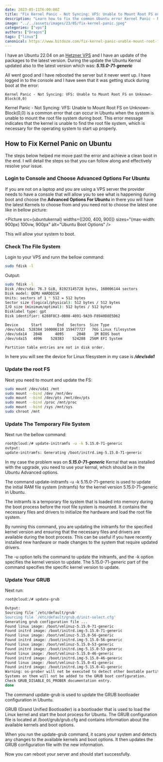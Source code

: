 ```yaml
---
date: 2023-05-11T6:00:00Z
title: "Fix Kernel Panic - Not Syncing: VFS: Unable to Mount Root FS on Unknown-Block(0,0)"
description: "Learn how to fix the common Ubuntu error Kernel Panic - Not Syncing: VFS: Unable to Mount Root FS on Unknown-Block(0,0) with our step-by-step guide."
image: "../../assets/images/23/05/fix-kernel-panic.jpeg"
categories: ["vps"]
authors: ["Dragos"]
tags: ["linux"]
canonical: https://www.bitdoze.com/fix-kernel-panic-unable-mount-root-fs/
---
```



I have an Ubuntu 22.04 on an [Hetzner VPS](https://go.bitdoze.com/hetzner) and I have an update of the packages to the latest version. During the update the Ubuntu Kernal updated also to the latest version which was: **_5.15.0-71-generic_**

All went good and I have rebooted the server but it never went up. I have logged in to the console and I have seen that it was getting stuck during boot at the error:

```
Kernel Panic - Not Syncing: VFS: Unable to Mount Root FS on Unknown-Block(0,0)
```

Kernel Panic - Not Syncing: VFS: Unable to Mount Root FS on Unknown-Block(0,0) is a common error that can occur in Ubuntu when the system is unable to mount the root file system during boot. This error message indicates that the kernel is unable to find the root file system, which is necessary for the operating system to start up properly.

## How to Fix Kernel Panic on Ubuntu

The steps below helped me move past the error and achieve a clean boot in the end. I will detail the steps so that you can follow along and effectively resolve your issue.

### Login to Console and Choose Advanced Options For Ubuntu

If you are not on a laptop and you are using a VPS server the provider needs to have a console that will allow you to see what is happening during boot and choose the **Advanced Options For Ubuntu** in there you will have the latest Kernels to choose from and you need not to choose the latest one like in bellow picture:

<Picture
  src={ubuntukernal}
  widths={[200, 400, 900]}
  sizes="(max-width: 900px) 100vw, 900px"
  alt="Ubuntu Boot Options"
/>

This will allow your system to boot.

### Check The File System

Login to your VPS and runn the bellow command:

```bash
sudo fdisk -l
```

Output:

```bash
sudo fdisk -l
Disk /dev/sda: 76.3 GiB, 81923145728 bytes, 160006144 sectors
Disk model: QEMU HARDDISK
Units: sectors of 1 * 512 = 512 bytes
Sector size (logical/physical): 512 bytes / 512 bytes
I/O size (minimum/optimal): 512 bytes / 512 bytes
Disklabel type: gpt
Disk identifier: 6288F8C3-0B08-4091-9A39-F8940D8E5D62

Device      Start       End   Sectors  Size Type
/dev/sda1  528384 160006110 159477727   76G Linux filesystem
/dev/sda14   2048      4095      2048    1M BIOS boot
/dev/sda15   4096    528383    524288  256M EFI System

Partition table entries are not in disk order.
```

In here you will see the device for Linux filesystem in my case is **_/dev/sda1_**

### Update the root FS

Next you need to mount and update the FS:

```bash
sudo mount /dev/sda1 /mnt
sudo mount --bind /dev /mnt/dev
sudo mount --bind /dev/pts /mnt/dev/pts
sudo mount --bind /proc /mnt/proc
sudo mount --bind /sys /mnt/sys
sudo chroot /mnt
```

### Update The Temporary File System

Next run the bellow command:

```bash
root@cloud:/# update-initramfs -u -k 5.15.0-71-generic
output:
update-initramfs: Generating /boot/initrd.img-5.15.0-71-generic
```

In my case the problem was on **_5.15.0-71-generic_** Kernal that was installed with the upgrade, you need to use your kernal, which should be in the Ubuntu Advanced options.

The command update-initramfs -u -k 5.15.0-71-generic is used to update the initial RAM file system (initramfs) for the kernel version 5.15.0-71-generic in Ubuntu.

The initramfs is a temporary file system that is loaded into memory during the boot process before the root file system is mounted. It contains the necessary files and drivers to initialize the hardware and load the root file system.

By running this command, you are updating the initramfs for the specified kernel version and ensuring that the necessary files and drivers are available during the boot process. This can be useful if you have recently installed new hardware or made changes to the system that require updated drivers.

The -u option tells the command to update the initramfs, and the -k option specifies the kernel version to update. The 5.15.0-71-generic part of the command specifies the specific kernel version to update.

### Update Your GRUB

Next run:

```sh
root@cloud:/# update-grub

Output:
Sourcing file `/etc/default/grub'
Sourcing file `/etc/default/grub.d/init-select.cfg'
Generating grub configuration file ...
Found linux image: /boot/vmlinuz-5.15.0-71-generic
Found initrd image: /boot/initrd.img-5.15.0-71-generic
Found linux image: /boot/vmlinuz-5.15.0-56-generic
Found initrd image: /boot/initrd.img-5.15.0-56-generic
Found linux image: /boot/vmlinuz-5.15.0-53-generic
Found initrd image: /boot/initrd.img-5.15.0-53-generic
Found linux image: /boot/vmlinuz-5.15.0-46-generic
Found initrd image: /boot/initrd.img-5.15.0-46-generic
Found linux image: /boot/vmlinuz-5.15.0-41-generic
Found initrd image: /boot/initrd.img-5.15.0-41-generic
Warning: os-prober will not be executed to detect other bootable partitions.
Systems on them will not be added to the GRUB boot configuration.
Check GRUB_DISABLE_OS_PROBER documentation entry.
done
```

The command update-grub is used to update the GRUB bootloader configuration in Ubuntu.

GRUB (Grand Unified Bootloader) is a bootloader that is used to load the Linux kernel and start the boot process for Ubuntu. The GRUB configuration file is located at /boot/grub/grub.cfg and contains information about the available kernels and boot options.

When you run the update-grub command, it scans your system and detects any changes to the available kernels and boot options. It then updates the GRUB configuration file with the new information.

Now you can reboot your server and should start successfully.
